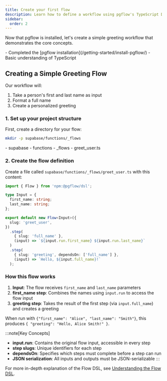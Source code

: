 ```yaml
---
title: Create your first flow
description: Learn how to define a workflow using pgflow's TypeScript DSL
sidebar:
  order: 2
---
```



Now that pgflow is installed, let's create a simple greeting workflow that demonstrates the core concepts.

<NotProductionReady/>

<Aside type="caution" title="Prerequisites">
- Completed the [pgflow installation](/getting-started/install-pgflow/)
- Basic understanding of TypeScript
</Aside>

## Creating a Simple Greeting Flow

Our workflow will:
1. Take a person's first and last name as input
2. Format a full name
3. Create a personalized greeting

### 1. Set up your project structure

First, create a directory for your flow:

```bash frame="none"
mkdir -p supabase/functions/_flows
```

<FileTree>
- supabase
  - functions
    - _flows
      - greet_user.ts
</FileTree>

### 2. Create the flow definition

Create a file called `supabase/functions/_flows/greet_user.ts` with this content:

```typescript title="supabase/functions/_flows/greet_user.ts"
import { Flow } from 'npm:@pgflow/dsl';

type Input = {
  first_name: string;
  last_name: string;
};

export default new Flow<Input>({
  slug: 'greet_user',
})
  .step(
    { slug: 'full_name' },
    (input) => `${input.run.first_name} ${input.run.last_name}`
  )
  .step(
    { slug: 'greeting', dependsOn: ['full_name'] },
    (input) => `Hello, ${input.full_name}!`
  );
```

### How this flow works

1. **Input**: The flow receives `first_name` and `last_name` parameters
2. **first_name step**: Combines the names using `input.run` to access the flow input
3. **greeting step**: Takes the result of the first step (via `input.full_name`) and creates a greeting

When run with `{"first_name": "Alice", "last_name": "Smith"}`, this produces `{ "greeting": "Hello, Alice Smith!" }`.

:::note[Key Concepts]
- **input.run**: Contains the original flow input, accessible in every step
- **step slugs**: Unique identifiers for each step
- **dependsOn**: Specifies which steps must complete before a step can run
- **JSON serialization**: All inputs and outputs must be JSON-serializable
:::

For more in-depth explanation of the Flow DSL, see [Understanding the Flow DSL](/explanations/flow-dsl/).
